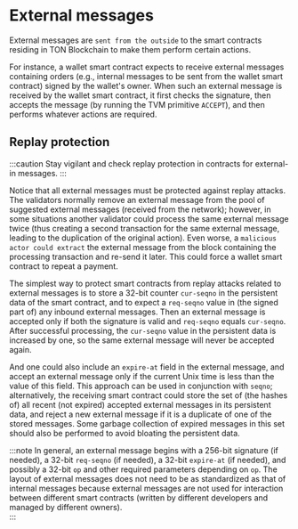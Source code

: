 
# External messages

External messages are `sent from the outside` to the smart contracts residing in TON Blockchain to make them perform certain actions.

For instance, a wallet smart contract expects to receive external messages containing orders (e.g., internal messages to be sent from the wallet smart contract) signed by the wallet's owner. When such an external message is received by the wallet smart contract, it first checks the signature, then accepts the message (by running the TVM primitive `ACCEPT`), and then performs whatever actions are required.

## Replay protection

:::caution
Stay vigilant and check replay protection in contracts for external-in messages.
:::

Notice that all external messages must be protected against replay attacks. The validators normally remove an external message from the pool of suggested external messages (received from the network); however, in some situations another validator could process the same external message twice (thus creating a second transaction for the same external message, leading to the duplication of the original action). Even worse, a `malicious actor could extract` the external message from the block containing the processing transaction and re-send it later. This could force a wallet smart contract to repeat a payment.

The simplest way to protect smart contracts from replay attacks related to external messages is to store a 32-bit counter `cur-seqno` in the persistent data of the smart contract, and to expect a `req-seqno` value in (the signed part of) any inbound external messages. Then an external message is accepted only if both the signature is valid and `req-seqno` equals `cur-seqno`. After successful processing, the `cur-seqno` value in the persistent data is increased by one, so the same external message will never be accepted again.

And one could also include an `expire-at` field in the external message, and accept an external message only if the current Unix time is less than the value of this field. This approach can be used in conjunction with `seqno`; alternatively, the receiving smart contract could store the set of (the hashes of) all recent (not expired) accepted external messages in its persistent data, and reject a new external message if it is a duplicate of one of the stored messages. Some garbage collection of expired messages in this set should also be performed to avoid bloating the persistent data.

:::note
In general, an external message begins with a 256-bit signature (if needed), a 32-bit `req-seqno` (if needed), a 32-bit `expire-at` (if needed), and possibly a 32-bit `op` and other required parameters depending on `op`. The layout of external messages does not need to be as standardized as that of internal messages because external messages are not used for interaction between different smart contracts (written by different developers and managed by different owners).\
:::

<Feedback />
